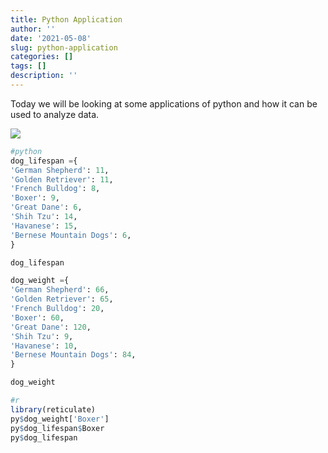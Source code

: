 ```yaml
---
title: Python Application
author: ''
date: '2021-05-08'
slug: python-application
categories: []
tags: []
description: ''
---
```


Today we will be looking at some applications of python and how it can be used to analyze data. 

![](/post/2021-05-08-python-application_files/Boxer-puppy-laying-down.jpg)
```python


#python
dog_lifespan ={
'German Shepherd': 11,
'Golden Retriever': 11,
'French Bulldog': 8,
'Boxer': 9,
'Great Dane': 6,
'Shih Tzu': 14,
'Havanese': 15,
'Bernese Mountain Dogs': 6,
}

dog_lifespan

dog_weight ={
'German Shepherd': 66,
'Golden Retriever': 65,
'French Bulldog': 20,
'Boxer': 60,
'Great Dane': 120,
'Shih Tzu': 9,
'Havanese': 10,
'Bernese Mountain Dogs': 84,
}

dog_weight
```

```r
#r
library(reticulate)
py$dog_weight['Boxer']
py$dog_lifespan$Boxer
py$dog_lifespan

```

